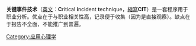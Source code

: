{{unreferenced|time=2014-02-03T04:51:40+00:00}}
'''关键事件技术'''（[[英文|英文]]：'''C'''ritical '''i'''ncident '''t'''echnique，[[縮寫|縮寫]]'''CIT'''）是一套程序用于职业分析。优点在于与职业相关性高，记录便于收集（因为是直接观察）。缺点在于报告不全面，不能推广到普遍。

[[Category:应用心理学|Category:应用心理学]]